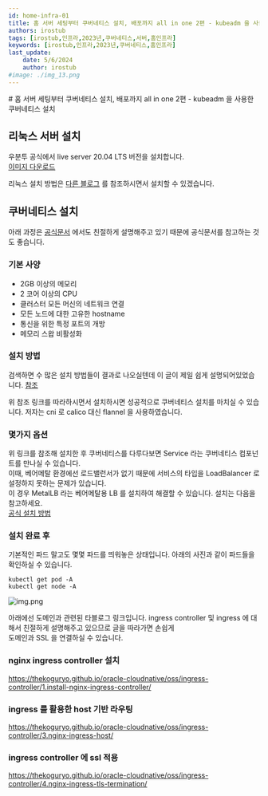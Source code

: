 ```yaml
---
id: home-infra-01
title: 홈 서버 세팅부터 쿠버네티스 설치, 배포까지 all in one 2편 - kubeadm 을 사용한 쿠버네티스 설치 
authors: irostub
tags: [irostub,인프라,2023년,쿠버네티스,서버,홈인프라]
keywords: [irostub,인프라,2023년,쿠버네티스,홈인프라]
last_update:
    date: 5/6/2024
    author: irostub
#image: ./img_13.png
---
```

<head>
  <link rel="canonical" href="https://blog.nirohack.xyz/post/2023/0629-home-infra-02/" />
</head>
# 홈 서버 세팅부터 쿠버네티스 설치, 배포까지 all in one 2편 - kubeadm 을 사용한 쿠버네티스 설치

## 리눅스 서버 설치
우분투 공식에서 live server 20.04 LTS 버전을 설치합니다.  
[이미지 다운로드](https://releases.ubuntu.com/focal/ubuntu-20.04.6-live-server-amd64.iso)

리눅스 설치 방법은 [다른 블로그](https://heroeswillnotdie.tistory.com/22) 를 참조하시면서 설치할 수 있겠습니다.

## 쿠버네티스 설치
아래 과정은 [공식문서](https://kubernetes.io/ko/docs/setup/production-environment/tools/kubeadm/install-kubeadm/) 에서도 친절하게 설명해주고 있기 때문에 공식문서를 참고하는 것도 좋습니다.
### 기본 사양
- 2GB 이상의 메모리
- 2 코어 이상의 CPU
- 클러스터 모든 머신의 네트워크 연결
- 모든 노드에 대한 고유한 hostname
- 통신을 위한 특정 포트의 개방
- 메모리 스왑 비활성화

### 설치 방법
검색하면 수 많은 설치 방법들이 결과로 나오실텐데 이 글이 제일 쉽게 설명되어있었습니다.
[참조](https://showinfo8.com/2023/07/26/ubuntu-22-04%EC%97%90%EC%84%9C-kubernets-%EC%84%A4%EC%B9%98%ED%95%98%EA%B8%B0/)

위 참조 링크를 따라하시면서 설치하시면 성공적으로 쿠버네티스 설치를 마치실 수 있습니다.
저자는 cni 로 calico 대신 flannel 을 사용하였습니다.

### 몇가지 옵션
위 링크를 참조해 설치한 후 쿠버네티스를 다루다보면 Service 라는 쿠버네티스 컴포넌트를 만나실 수 있습니다.   
이때, 베어메탈 환경에선 로드밸런서가 없기 때문에 서비스의 타입을 LoadBalancer 로 설정하지 못하는 문제가 있습니다.  
이 경우 MetalLB 라는 베어메탈용 LB 를 설치하여 해결할 수 있습니다. 설치는 다음을 참고하세요.   
[공식 설치 방법](https://metallb.universe.tf/installation/)

### 설치 완료 후
기본적인 파드 말고도 몇몇 파드를 띄워놓은 상태입니다. 아래의 사진과 같이 파드들을 확인하실 수 있습니다.
```shell
kubectl get pod -A
kubectl get node -A
```
![img.png](img.png)

아래에선 도메인과 관련된 타블로그 링크입니다. ingress controller 및 ingress 에 대해서 친절하게 설명해주고 있으므로 글을 따라가면 손쉽게  
도메인과 SSL 을 연결하실 수 있습니다.

### nginx ingress controller 설치
https://thekoguryo.github.io/oracle-cloudnative/oss/ingress-controller/1.install-nginx-ingress-controller/

### ingress 를 활용한 host 기반 라우팅
https://thekoguryo.github.io/oracle-cloudnative/oss/ingress-controller/3.nginx-ingress-host/

### ingress controller 에 ssl 적용
https://thekoguryo.github.io/oracle-cloudnative/oss/ingress-controller/4.nginx-ingress-tls-termination/

